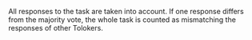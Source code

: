 <Cut title="My task uses a form with multiple fields. When there is an overlap and “Majority vote” is used for quality control, is each field taken into account, or if one field mismatches the majority vote, are the task results considered incorrect?">

All responses to the task are taken into account. If one response differs from the majority vote, the whole task is counted as mismatching the responses of other Tolokers.

</Cut>